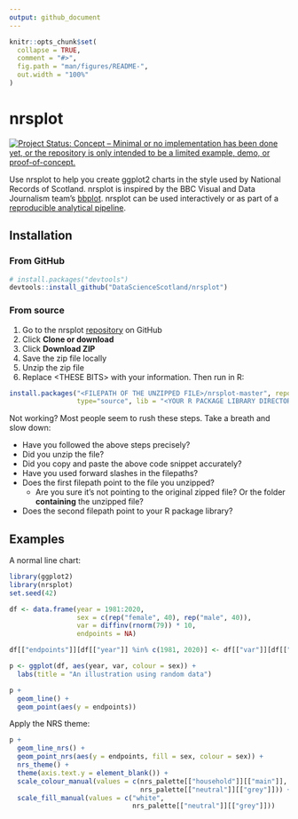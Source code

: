 ```yaml
---
output: github_document
---
```


<!-- README.md is generated from README.Rmd. Please edit that file -->

```r
knitr::opts_chunk$set(
  collapse = TRUE,
  comment = "#>",
  fig.path = "man/figures/README-",
  out.width = "100%"
)
```
# nrsplot

[![Project Status: Concept – Minimal or no implementation has been done yet, or the repository is only intended to be a limited example, demo, or proof-of-concept.](https://www.repostatus.org/badges/latest/concept.svg)](https://www.repostatus.org/#concept)

Use nrsplot to help you create ggplot2 charts in the style used by National Records of Scotland. nrsplot is inspired by the BBC Visual and Data Journalism team's [bbplot](https://medium.com/bbc-visual-and-data-journalism/how-the-bbc-visual-and-data-journalism-team-works-with-graphics-in-r-ed0b35693535). nrsplot can be used interactively or as part of a [reproducible analytical pipeline](https://ukgovdatascience.github.io/rap_companion/).

## Installation

### From GitHub

```r
# install.packages("devtools")
devtools::install_github("DataScienceScotland/nrsplot")
```

### From source

1. Go to the nrsplot [repository](https://github.com/DataScienceScotland/nrsplot) on GitHub
1. Click **Clone or download**
1. Click **Download ZIP**
1. Save the zip file locally
1. Unzip the zip file
1. Replace \<THESE BITS\> with your information. Then run in R:

```r
install.packages("<FILEPATH OF THE UNZIPPED FILE>/nrsplot-master", repos = NULL,
                 type="source", lib = "<YOUR R PACKAGE LIBRARY DIRECTORY>")
```

Not working? Most people seem to rush these steps. Take a breath and slow down:

* Have you followed the above steps precisely?
* Did you unzip the file?
* Did you copy and paste the above code snippet accurately?
* Have you used forward slashes in the filepaths?
* Does the first filepath point to the file you unzipped?
    * Are you sure it's not pointing to the original zipped file? Or the folder **containing** the unzipped file?
* Does the second filepath point to your R package library?

## Examples

A normal line chart:
```r
library(ggplot2)
library(nrsplot)
set.seed(42)

df <- data.frame(year = 1981:2020,
                 sex = c(rep("female", 40), rep("male", 40)),
                 var = diffinv(rnorm(79)) * 10,
                 endpoints = NA)

df[["endpoints"]][df[["year"]] %in% c(1981, 2020)] <- df[["var"]][df[["year"]] %in% c(1981, 2020)]

p <- ggplot(df, aes(year, var, colour = sex)) +
  labs(title = "An illustration using random data")

p +
  geom_line() +
  geom_point(aes(y = endpoints))
```

Apply the NRS theme:

```r
p +
  geom_line_nrs() +
  geom_point_nrs(aes(y = endpoints, fill = sex, colour = sex)) +
  nrs_theme() +
  theme(axis.text.y = element_blank()) +
  scale_colour_manual(values = c(nrs_palette[["household"]][["main"]],
                                 nrs_palette[["neutral"]][["grey"]])) +
  scale_fill_manual(values = c("white",
                               nrs_palette[["neutral"]][["grey"]]))
```

